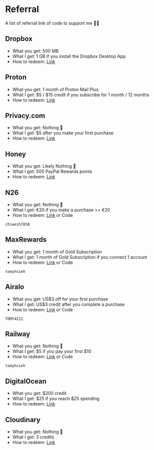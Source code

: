 
# Referral

A list of referral link of code to support me 🫶🏻

## <Icon icon="logos:dropbox" inline={true} /> Dropbox

- What you get: 500 MB
- What I get: 1 GB if you install the Dropbox Desktop App
- How to redeem: [Link](https://www.dropbox.com/referrals/AACp4-9zGJ_dj4AK2PdDjNKt2WKhivTlKDM?src=global9)

## <Icon icon="simple-icons:proton" inline={true} /> Proton

- What you get: 1 month of Proton Mail Plus
- What I get: \$5 / \$15 credit if you subscribe for 1 month / 12 months
- How to redeem: [Link](https://pr.tn/ref/3M9CQN84JRPG)

## Privacy.com

- What you get: Nothing 🥲
- What I get: \$5 after you make your first purchase
- How to redeem: [Link](https://app.privacy.com/join/Q6XPD)

## <Icon icon="simple-icons:honey" inline={true} /> Honey

- What you get: Likely Nothing 🥲
- What I get: 500 PayPal Rewards points
- How to redeem: [Link](joinhoney.com/ref/0e65ns6)

## <Icon icon="simple-icons:n26" inline={true} /> N26

- What you get: Nothing 🥲
- What I get: €20 if you make a purchase >= €20
- How to redeem: [Link](https://n26.com/r/chiweih7858) or Code

```
chiweih7858
```

## MaxRewards

- What you get: 1 month of Gold Subscription
- What I get: 1 month of Gold Subscription if you connect 1 account
- How to redeem: [Link](https://maxrewards.app.link/tomyhsieh) or Code

```
tomyhsieh
```

## <Icon icon="arcticons:airalo" inline={true} /> Airalo

- What you get: US\$3 off for your first purchase
- What I get: US\$3 credit after you complete a purchase
- How to redeem: [Link](https://ref.airalo.com/urBC) or Code

```
TOMY4211
```

## <Icon icon="simple-icons:railway" inline={true} /> Railway

- What you get: Nothing 🥲
- What I get: \$5 if you pay your first \$10
- How to redeem: [Link](https://railway.app?referralCode=tomyhsieh) or Code

```
tomyhsieh
```

## <Icon icon="devicon:digitalocean" inline={true} /> DigitalOcean

- What you get: \$200 credit
- What I get: \$25 if you reach \$25 spending
- How to redeem: [Link](https://m.do.co/c/a4dc22504068)

## <Icon icon="logos:cloudinary-icon" inline={true} /> Cloudinary

- What you get: Nothing 🥲
- What I get: 3 credits
- How to redeem: [Link](https://cloudinary.com/invites/lpov9zyyucivvxsnalc5/jd4licchz577acnfsmkw?t=default)
